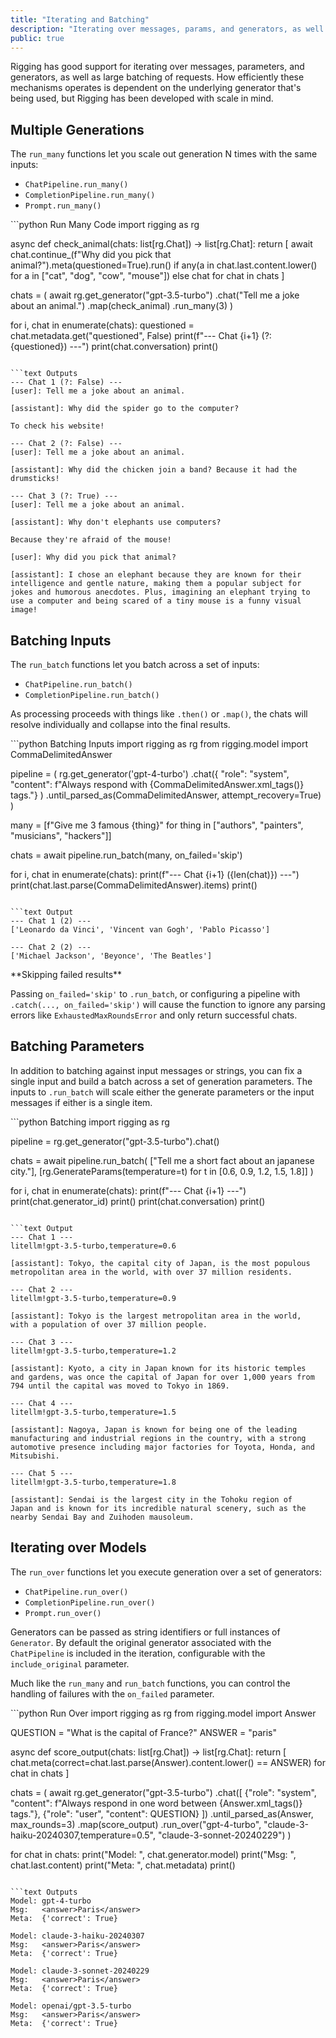 ```yaml
---
title: "Iterating and Batching"
description: "Iterating over messages, params, and generators, as well as batching of requests."
public: true
---
```


Rigging has good support for iterating over messages, parameters, and generators, as well as large batching of requests. How efficiently these mechanisms operates is dependent on the underlying generator that's being used, but Rigging has been developed with scale in mind.

## Multiple Generations

The `run_many` functions let you scale out generation N times with the same inputs:

- `ChatPipeline.run_many()`
- `CompletionPipeline.run_many()`
- `Prompt.run_many()`

<CodeGroup>
```python Run Many Code
import rigging as rg

async def check_animal(chats: list[rg.Chat]) -> list[rg.Chat]:
    return [
        await chat.continue_(f"Why did you pick that animal?").meta(questioned=True).run()
        if any(a in chat.last.content.lower() for a in ["cat", "dog", "cow", "mouse"])
        else chat
        for chat in chats
    ]

chats = (
    await
    rg.get_generator("gpt-3.5-turbo")
    .chat("Tell me a joke about an animal.")
    .map(check_animal)
    .run_many(3)
)

for i, chat in enumerate(chats):
    questioned = chat.metadata.get("questioned", False)
    print(f"--- Chat {i+1} (?: {questioned}) ---")
    print(chat.conversation)
    print()
```

```text Outputs
--- Chat 1 (?: False) ---
[user]: Tell me a joke about an animal.

[assistant]: Why did the spider go to the computer?

To check his website!

--- Chat 2 (?: False) ---
[user]: Tell me a joke about an animal.

[assistant]: Why did the chicken join a band? Because it had the drumsticks!

--- Chat 3 (?: True) ---
[user]: Tell me a joke about an animal.

[assistant]: Why don't elephants use computers?

Because they're afraid of the mouse!

[user]: Why did you pick that animal?

[assistant]: I chose an elephant because they are known for their intelligence and gentle nature, making them a popular subject for jokes and humorous anecdotes. Plus, imagining an elephant trying to use a computer and being scared of a tiny mouse is a funny visual image!
```
</CodeGroup>

## Batching Inputs

The `run_batch` functions let you batch across a set of inputs:

- `ChatPipeline.run_batch()`
- `CompletionPipeline.run_batch()`

As processing proceeds with things like `.then()` or `.map()`, the chats will resolve individually and collapse into the final results.

<CodeGroup>
```python Batching Inputs
import rigging as rg
from rigging.model import CommaDelimitedAnswer

pipeline = (
    rg.get_generator('gpt-4-turbo')
    .chat({
        "role": "system",
        "content": f"Always respond with {CommaDelimitedAnswer.xml_tags()} tags."}
    )
    .until_parsed_as(CommaDelimitedAnswer, attempt_recovery=True)
)

many = [f"Give me 3 famous {thing}" for thing in ["authors", "painters", "musicians", "hackers"]]

chats = await pipeline.run_batch(many, on_failed='skip')

for i, chat in enumerate(chats):
    print(f"--- Chat {i+1} ({len(chat)}) ---")
    print(chat.last.parse(CommaDelimitedAnswer).items)
    print()
```

```text Output
--- Chat 1 (2) ---
['Leonardo da Vinci', 'Vincent van Gogh', 'Pablo Picasso']

--- Chat 2 (2) ---
['Michael Jackson', 'Beyonce', 'The Beatles']
```
</CodeGroup>

<Tip>
**Skipping failed results**

Passing `on_failed='skip'` to `.run_batch`, or configuring a pipeline with `.catch(..., on_failed='skip')` will cause the function to ignore any parsing errors like `ExhaustedMaxRoundsError` and only return successful chats.
</Tip>

## Batching Parameters

In addition to batching against input messages or strings, you can fix a single input and build a batch across a set of generation parameters. The inputs to `.run_batch` will scale either the generate parameters or the input messages if either is a single item.

<CodeGroup>
```python Batching
import rigging as rg

pipeline = rg.get_generator("gpt-3.5-turbo").chat()

chats = await pipeline.run_batch(
    ["Tell me a short fact about an japanese city."],
    [rg.GenerateParams(temperature=t) for t in [0.6, 0.9, 1.2, 1.5, 1.8]]
)

for i, chat in enumerate(chats):
    print(f"--- Chat {i+1} ---")
    print(chat.generator_id)
    print()
    print(chat.conversation)
    print()
```

```text Output
--- Chat 1 ---
litellm!gpt-3.5-turbo,temperature=0.6

[assistant]: Tokyo, the capital city of Japan, is the most populous
metropolitan area in the world, with over 37 million residents.

--- Chat 2 ---
litellm!gpt-3.5-turbo,temperature=0.9

[assistant]: Tokyo is the largest metropolitan area in the world,
with a population of over 37 million people.

--- Chat 3 ---
litellm!gpt-3.5-turbo,temperature=1.2

[assistant]: Kyoto, a city in Japan known for its historic temples
and gardens, was once the capital of Japan for over 1,000 years from
794 until the capital was moved to Tokyo in 1869.

--- Chat 4 ---
litellm!gpt-3.5-turbo,temperature=1.5

[assistant]: Nagoya, Japan is known for being one of the leading
manufacturing and industrial regions in the country, with a strong
automotive presence including major factories for Toyota, Honda, and Mitsubishi.

--- Chat 5 ---
litellm!gpt-3.5-turbo,temperature=1.8

[assistant]: Sendai is the largest city in the Tohoku region of
Japan and is known for its incredible natural scenery, such as the
nearby Sendai Bay and Zuihoden mausoleum.
```
</CodeGroup>

## Iterating over Models

The `run_over` functions let you execute generation over a set of generators:

- `ChatPipeline.run_over()`
- `CompletionPipeline.run_over()`
- `Prompt.run_over()`

Generators can be passed as string identifiers or full instances of `Generator`. By default the original generator associated with the `ChatPipeline` is included in the iteration, configurable with the `include_original` parameter.

Much like the `run_many` and `run_batch` functions, you can control the handling of failures with the `on_failed` parameter.

<CodeGroup>
```python Run Over
import rigging as rg
from rigging.model import Answer

QUESTION = "What is the capital of France?"
ANSWER = "paris"

async def score_output(chats: list[rg.Chat]) -> list[rg.Chat]:
    return [
        chat.meta(correct=chat.last.parse(Answer).content.lower() == ANSWER)
        for chat in chats
    ]

chats = (
    await
    rg.get_generator("gpt-3.5-turbo")
    .chat([
        {"role": "system", "content": f"Always respond in one word between {Answer.xml_tags()} tags."},
        {"role": "user", "content": QUESTION}
    ])
    .until_parsed_as(Answer, max_rounds=3)
    .map(score_output)
    .run_over("gpt-4-turbo", "claude-3-haiku-20240307,temperature=0.5", "claude-3-sonnet-20240229")
)

for chat in chats:
    print("Model: ", chat.generator.model)
    print("Msg:   ", chat.last.content)
    print("Meta:  ", chat.metadata)
    print()
```

```text Outputs
Model: gpt-4-turbo
Msg:   <answer>Paris</answer>
Meta:  {'correct': True}

Model: claude-3-haiku-20240307
Msg:   <answer>Paris</answer>
Meta:  {'correct': True}

Model: claude-3-sonnet-20240229
Msg:   <answer>Paris</answer>
Meta:  {'correct': True}

Model: openai/gpt-3.5-turbo
Msg:   <answer>Paris</answer>
Meta:  {'correct': True}
```
</CodeGroup>
